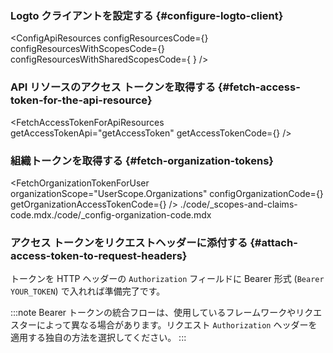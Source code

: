 

<ApiResourcesDescription />

### Logto クライアントを設定する \{#configure-logto-client}

<ConfigApiResources
  configResourcesCode={<ConfigResourcesCode />}
  configResourcesWithScopesCode={<ConfigResourcesWithScopesCode package={props.package} />}
  configResourcesWithSharedScopesCode={
    <ConfigResourcesWithSharedScopesCode package={props.package} />
  }
/>

### API リソースのアクセス トークンを取得する \{#fetch-access-token-for-the-api-resource}

<FetchAccessTokenForApiResources
  getAccessTokenApi="getAccessToken"
  getAccessTokenCode={<GetAccessTokenCode />}
/>

### 組織トークンを取得する \{#fetch-organization-tokens}

<FetchOrganizationTokenForUser
  organizationScope="UserScope.Organizations"
  configOrganizationCode={<ConfigOrganizationCode package={props.package} />}
  getOrganizationAccessTokenCode={<GetOrganizationAccessTokenCode />}
/>
./code/_scopes-and-claims-code.mdx./code/_config-organization-code.mdx

### アクセス トークンをリクエストヘッダーに添付する \{#attach-access-token-to-request-headers}

トークンを HTTP ヘッダーの `Authorization` フィールドに Bearer 形式 (`Bearer YOUR_TOKEN`) で入れれば準備完了です。

:::note
Bearer トークンの統合フローは、使用しているフレームワークやリクエスターによって異なる場合があります。リクエスト `Authorization` ヘッダーを適用する独自の方法を選択してください。
:::
